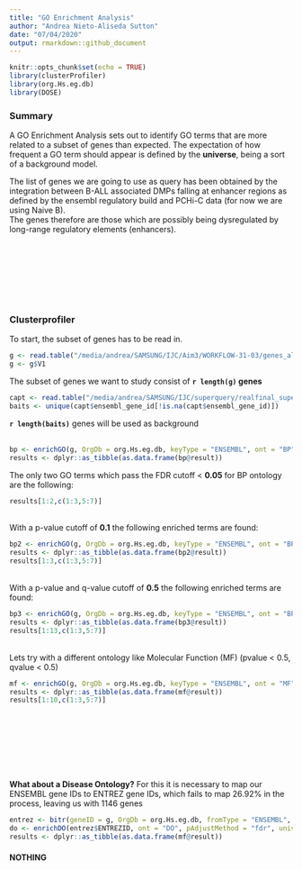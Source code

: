 ```yaml
---
title: "GO Enrichment Analysis"
author: "Andrea Nieto-Aliseda Sutton"
date: "07/04/2020"
output: rmarkdown::github_document
---
```


```r
knitr::opts_chunk$set(echo = TRUE)
library(clusterProfiler)
library(org.Hs.eg.db)
library(DOSE)

```


### __Summary__

A GO Enrichment Analysis sets out to identify GO terms that are more related to a subset of genes than expected. The expectation of how frequent a GO term should appear is defined by the __universe__, being a sort of a background model.  

The list of genes we are going to use as query has been obtained by the integration between B-ALL associated DMPs falling at enhancer regions as defined by the ensembl regulatory build and PCHi-C data (for now we are using Naive B).  
The genes therefore are those which are possibly being dysregulated by long-range regulatory elements (enhancers).  
<br>  
<br>  
<br>  
<br>  

### __Clusterprofiler__

To start, the subset of genes has to be read in. 
<br>  
```r
g <- read.table("/media/andrea/SAMSUNG/IJC/Aim3/WORKFLOW-31-03/genes_all.txt", stringsAsFactors = F)
g <- g$V1
```
The subset of genes we want to study consist of __```r length(g)``` genes__
<br>  
```r

capt <- read.table("/media/andrea/SAMSUNG/IJC/superquery/realfinal_superquery.txt", header = T, stringsAsFactors = F)
baits <- unique(capt$ensembl_gene_id[!is.na(capt$ensembl_gene_id)]) 

```
__```r length(baits)```__ genes will be used as background  
<br>  
```r

bp <- enrichGO(g, OrgDb = org.Hs.eg.db, keyType = "ENSEMBL", ont = "BP", pAdjustMethod = "fdr", universe = baits)
results <- dplyr::as_tibble(as.data.frame(bp@result))

```
The only two GO terms which pass the FDR cutoff < __0.05__ for BP ontology are the following:
```r
results[1:2,c(1:3,5:7)]
```
<br>
With a p-value cutoff of __0.1__ the following enriched terms are found:
```r
bp2 <- enrichGO(g, OrgDb = org.Hs.eg.db, keyType = "ENSEMBL", ont = "BP", pAdjustMethod = "fdr", universe = baits, pvalueCutoff = 0.1)
results <- dplyr::as_tibble(as.data.frame(bp2@result))
results[1:3,c(1:3,5:7)]
```
<br>
With a p-value and q-value cutoff of __0.5__ the following enriched terms are found:
```r
bp3 <- enrichGO(g, OrgDb = org.Hs.eg.db, keyType = "ENSEMBL", ont = "BP", pAdjustMethod = "fdr", universe = baits, pvalueCutoff = 0.5, qvalueCutoff = 0.5)
results <- dplyr::as_tibble(as.data.frame(bp3@result))
results[1:13,c(1:3,5:7)]
```
<br>
Lets try with a different ontology like Molecular Function (MF) (pvalue < 0.5, qvalue < 0.5)
```r
mf <- enrichGO(g, OrgDb = org.Hs.eg.db, keyType = "ENSEMBL", ont = "MF", pAdjustMethod = "fdr", universe = baits, pvalueCutoff = 0.5, qvalueCutoff = 0.5)
results <- dplyr::as_tibble(as.data.frame(mf@result))
results[1:10,c(1:3,5:7)]
```
<br>  
<br>  
<br>  
<br> 
__What about a Disease Ontology?__
For this it is necessary to map our ENSEMBL gene IDs to ENTREZ gene IDs, which fails to map 26.92% in the process, leaving us with 1146 genes
```r

entrez <- bitr(geneID = g, OrgDb = org.Hs.eg.db, fromType = "ENSEMBL", toType = "ENTREZID") # 1,146 mapped genes
do <- enrichDO(entrez$ENTREZID, ont = "DO", pAdjustMethod = "fdr", universe = baits, pvalueCutoff = 0.1, minGSSize = 1)
results <- dplyr::as_tibble(as.data.frame(mf@result))

```
#### NOTHING
<br>  
<br>  
<br>  
<br> 



























